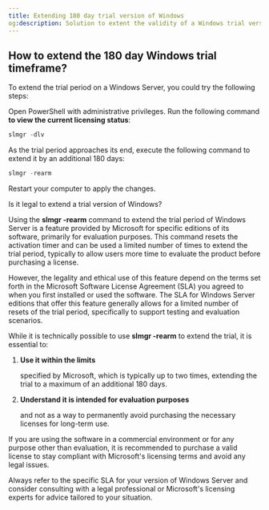 ```yaml
---
title: Extending 180 day trial version of Windows
og:description: Solution to extent the validity of a Windows trial version using this simple command in PowerShell
---
```


## How to extend the 180 day Windows trial timeframe?

To extend the trial period on a Windows Server, you could try the following steps:

Open PowerShell with administrative privileges.
Run the following command **to view the current licensing status**:

```powershell
slmgr -dlv
```

As the trial period approaches its end, execute the following command to extend it by an additional 180 days:

```powershell
slmgr -rearm
```

Restart your computer to apply the changes.

Is it legal to extend a trial version of Windows?

Using the **slmgr -rearm** command to extend the trial period of Windows Server is a feature provided by Microsoft for specific editions of its software, primarily for evaluation purposes. This command resets the activation timer and can be used a limited number of times to extend the trial period, typically to allow users more time to evaluate the product before purchasing a license.

However, the legality and ethical use of this feature depend on the terms set forth in the Microsoft Software License Agreement (SLA) you agreed to when you first installed or used the software. The SLA for Windows Server editions that offer this feature generally allows for a limited number of resets of the trial period, specifically to support testing and evaluation scenarios.

While it is technically possible to use **slmgr -rearm** to extend the trial, it is essential to:

1. **Use it within the limits**

   &#x20;specified by Microsoft, which is typically up to two times, extending the trial to a maximum of an additional 180 days.

2. **Understand it is intended for evaluation purposes**

   &#x20;and not as a way to permanently avoid purchasing the necessary licenses for long-term use.

If you are using the software in a commercial environment or for any purpose other than evaluation, it is recommended to purchase a valid license to stay compliant with Microsoft's licensing terms and avoid any legal issues.

Always refer to the specific SLA for your version of Windows Server and consider consulting with a legal professional or Microsoft's licensing experts for advice tailored to your situation.
